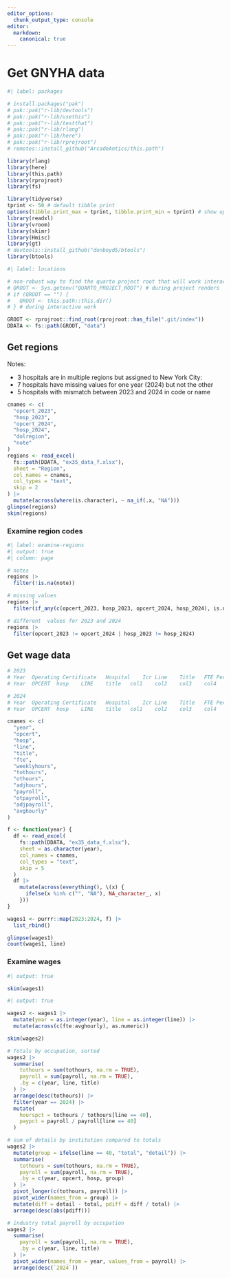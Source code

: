 ```yaml
---
editor_options: 
  chunk_output_type: console
editor:
  markdown:
    canonical: true  
---
```


# Get GNYHA data

```r
#| label: packages

# install.packages("pak")
# pak::pak("r-lib/devtools")
# pak::pak("r-lib/usethis")
# pak::pak("r-lib/testthat")
# pak::pak("r-lib/rlang")
# pak::pak("r-lib/here")
# pak::pak("r-lib/rprojroot")
# remotes::install_github("ArcadeAntics/this.path")

library(rlang)
library(here)
library(this.path)
library(rprojroot)
library(fs)

library(tidyverse)
tprint <- 50 # default tibble print
options(tibble.print_max = tprint, tibble.print_min = tprint) # show up to tprint rows
library(readxl)
library(vroom)
library(skimr)
library(Hmisc)
library(gt)
# devtools::install_github("donboyd5/btools")
library(btools)

```

```r
#| label: locations

# non-robust way to find the quarto project root that will work interactively and during renders from terminal
# QROOT <- Sys.getenv("QUARTO_PROJECT_ROOT") # during project renders
# if (QROOT == "") {
#   QROOT <- this.path::this.dir()
# } # during interactive work

GROOT <- rprojroot::find_root(rprojroot::has_file(".git/index"))
DDATA <- fs::path(GROOT, "data")

```

## Get regions

Notes:

-   3 hospitals are in multiple regions but assigned to New York City:
-   7 hospitals have missing values for one year (2024) but not the other
-   5 hospitals with mismatch between 2023 and 2024 in code or name


```r

cnames <- c(
  "opcert_2023",
  "hosp_2023",
  "opcert_2024",
  "hosp_2024",
  "dolregion",
  "note"
)
regions <- read_excel(
  fs::path(DDATA, "ex35_data_f.xlsx"),
  sheet = "Region",
  col_names = cnames,
  col_types = "text",
  skip = 2
) |>
  mutate(across(where(is.character), ~ na_if(.x, "NA")))
glimpse(regions)
skim(regions)

```

### Examine region codes
```r
#| label: examine-regions
#| output: true
#| column: page

# notes
regions |>
  filter(!is.na(note))

# missing values
regions |>
  filter(if_any(c(opcert_2023, hosp_2023, opcert_2024, hosp_2024), is.na))

# different  values for 2023 and 2024
regions |>
  filter(opcert_2023 != opcert_2024 | hosp_2023 != hosp_2024)

```

## Get wage data

```r

# 2023
# Year	Operating Certificate	Hospital	Icr Line	Title	FTE Per Period	Hours in Working Week	Total Hours Paid	Total Overtime Hours	Adjusted Hours (col3-col4)	Total Payroll Paid	Total Overtime Paid	Adjusted Payroll (col6-col7)	Average Hourly Wage
# Year	OPCERT	hosp	LINE	title	col1	col2	col3	col4	col5	col6	col7	col8	col9

# 2024
# Year	Operating Certificate	Hospital	Icr Line	Title	FTE Per Period	Hours in Working Week	Total Hours Paid	Total Overtime Hours	Adjusted Hours (col3-col4)	Total Payroll Paid	Total Overtime Paid	Adjusted Payroll (col6-col7)	Average Hourly Wage
# Year	OPCERT	hosp	LINE	title	col1	col2	col3	col4	col5	col6	col7	col8	col9

cnames <- c(
  "year",
  "opcert",
  "hosp",
  "line",
  "title",
  "fte",
  "weeklyhours",
  "tothours",
  "othours",
  "adjhours",
  "payroll",
  "otpayroll",
  "adjpayroll",
  "avghourly"
)

f <- function(year) {
  df <- read_excel(
    fs::path(DDATA, "ex35_data_f.xlsx"),
    sheet = as.character(year),
    col_names = cnames,
    col_types = "text",
    skip = 5
  )
  df |>
    mutate(across(everything(), \(x) {
      ifelse(x %in% c("", "NA"), NA_character_, x)
    }))
}

wages1 <- purrr::map(2023:2024, f) |>
  list_rbind()

glimpse(wages1)
count(wages1, line)

```

### Examine wages

```r
#| output: true

skim(wages1)

```


```r
#| output: true

wages2 <- wages1 |>
  mutate(year = as.integer(year), line = as.integer(line)) |>
  mutate(across(c(fte:avghourly), as.numeric))

skim(wages2)

# Totals by occupation, sorted
wages2 |>
  summarise(
    tothours = sum(tothours, na.rm = TRUE),
    payroll = sum(payroll, na.rm = TRUE),
    .by = c(year, line, title)
  ) |>
  arrange(desc(tothours)) |>
  filter(year == 2024) |>
  mutate(
    hourspct = tothours / tothours[line == 40],
    paypct = payroll / payroll[line == 40]
  )

# sum of details by institution compared to totals
wages2 |>
  mutate(group = ifelse(line == 40, "total", "detail")) |>
  summarise(
    tothours = sum(tothours, na.rm = TRUE),
    payroll = sum(payroll, na.rm = TRUE),
    .by = c(year, opcert, hosp, group)
  ) |>
  pivot_longer(c(tothours, payroll)) |>
  pivot_wider(names_from = group) |>
  mutate(diff = detail - total, pdiff = diff / total) |>
  arrange(desc(abs(pdiff)))

# industry total payroll by occupation
wages2 |>
  summarise(
    payroll = sum(payroll, na.rm = TRUE),
    .by = c(year, line, title)
  ) |>
  pivot_wider(names_from = year, values_from = payroll) |> 
  arrange(desc(`2024`))

```